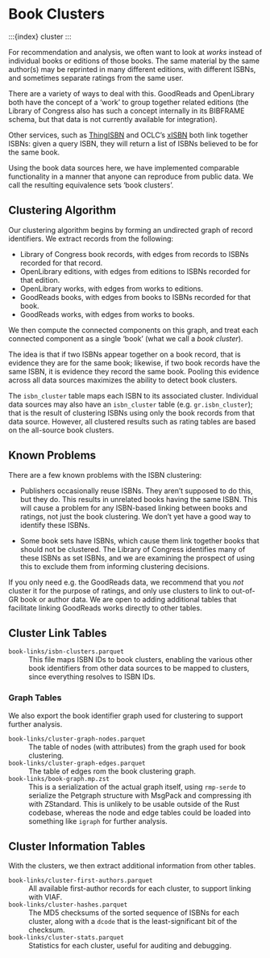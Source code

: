 # Book Clusters {#sec-cluster}

:::{index} cluster
:::

For recommendation and analysis, we often want to look at *works* instead of individual books or
editions of those books.  The same material by the same author(s) may be reprinted in many different
editions, with different ISBNs, and sometimes separate ratings from the same user.

There are a variety of ways to deal with this.  GoodReads and OpenLibrary both have the concept of
a ‘work’ to group together related editions (the Library of Congress also has such a concept
internally in its BIBFRAME schema, but that data is not currently available for integration).

Other services, such as [ThingISBN](https://blog.librarything.com/thingology/2006/06/introducing-thingisbn/)
and OCLC's [xISBN](https://www.worldcat.org/affiliate/webservices/xisbn/app.jsp) both link together ISBNs:
given a query ISBN, they will return a list of ISBNs believed to be for the same book.

Using the book data sources here, we have implemented comparable functionality in a manner that
anyone can reproduce from public data.  We call the resulting equivalence sets ‘book clusters’.

## Clustering Algorithm

Our clustering algorithm begins by forming an undirected graph of record identifiers.  We extract
records from the following:

- Library of Congress book records, with edges from records to ISBNs recorded for that record.
- OpenLibrary editions, with edges from editions to ISBNs recorded for that edition.
- OpenLibrary works, with edges from works to editions.
- GoodReads books, with edges from books to ISBNs recorded for that book.
- GoodReads works, with edges from works to books.

We then compute the connected components on this graph, and treat each connected component as a single
‘book’ (what we call a *book cluster*).

The idea is that if two ISBNs appear together on a book record, that is evidence they are for the
same book; likewise, if two book records have the same ISBN, it is evidence they record the same book.
Pooling this evidence across all data sources maximizes the ability to detect book clusters.

The `isbn_cluster` table maps each ISBN to its associated cluster.  Individual data sources may also
have an `isbn_cluster` table (e.g. `gr.isbn_cluster`); that is the result of clustering ISBNs using
only the book records from that data source.  However, all clustered results such as rating tables
are based on the all-source book clusters.

## Known Problems

There are a few known problems with the ISBN clustering:

- Publishers occasionally reuse ISBNs.  They aren't supposed to do this, but they do.  This results
  in unrelated books having the same ISBN.  This will cause a problem for any ISBN-based linking
  between books and ratings, not just the book clustering.  We don't yet have a good way to identify
  these ISBNs.

- Some book sets have ISBNs, which cause them link together books that should not be clustered.
  The Library of Congress identifies many of these ISBNs as set ISBNs, and we are examining the
  prospect of using this to exclude them from informing clustering decisions.

If you only need e.g. the GoodReads data, we recommend that you *not* cluster it for the purpose of
ratings, and only use clusters to link to out-of-GR book or author data.  We are open to adding
additional tables that facilitate linking GoodReads works directly to other tables.

## Cluster Link Tables

`book-links/isbn-clusters.parquet`{#file-book-links-isbn-clusters-parquet}
:   This file maps ISBN IDs to book clusters, enabling the various other book identifiers from other
data sources to be mapped to clusters, since everything resolves to ISBN IDs.


### Graph Tables

We also export the book identifier graph used for clustering to support further analysis.

`book-links/cluster-graph-nodes.parquet`{#file-book-links-cluster-graph-nodes-parquet}
:   The table of nodes (with attributes) from the graph used for book clustering.


`book-links/cluster-graph-edges.parquet`{#file-book-links-cluster-graph-edges-parquet}
:   The table of edges rom the book clustering graph.


`book-links/book-graph.mp.zst`{#file-book-links-book-graph.mp-zst}
:   This is a serialization of the actual graph itself, using `rmp-serde` to serialize the
Petgraph structure with MsgPack and compressing ith with ZStandard.  This is unlikely to
be usable outside of the Rust codebase, whereas the node and edge tables could be loaded
into something like `igraph` for further analysis.


## Cluster Information Tables

With the clusters, we then extract additional information from other tables.

`book-links/cluster-first-authors.parquet`{#file-book-links-cluster-first-authors-parquet}
:   All available first-author records for each cluster, to support linking with VIAF.


`book-links/cluster-hashes.parquet`{#file-book-links-cluster-hashes-parquet}
:   The MD5 checksums of the sorted sequence of ISBNs for each cluster, along with a
`dcode` that is the least-significant bit of the checksum.


`book-links/cluster-stats.parquet`{#file-book-links-cluster-stats-parquet}
:   Statistics for each cluster, useful for auditing and debugging.

